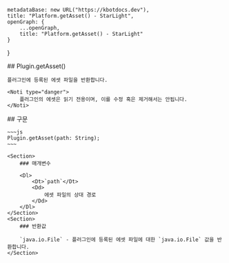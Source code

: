 
    metadataBase: new URL("https://kbotdocs.dev"),
    title: "Platform.getAsset() - StarLight",
    openGraph: {
        ...openGraph,
        title: "Platform.getAsset() - StarLight"
    }
}

<Section>
    ## Plugin.getAsset()

    플러그인에 등록된 에셋 파일을 반환합니다.

    <Noti type="danger">
        플러그인의 에셋은 읽기 전용이며, 이를 수정 혹은 제거해서는 안됩니다.
    </Noti>
</Section>
<Section>
    ## 구문

    ~~~js
    Plugin.getAsset(path: String);
    ~~~

    <Section>
        ### 매개변수

        <Dl>
            <Dt>`path`</Dt>
            <Dd>
                에셋 파일의 상대 경로
            </Dd>
        </Dl>
    </Section>
    <Section>
        ### 반환값

        `java.io.File` - 플러그인에 등록된 에셋 파일에 대한 `java.io.File` 값을 반환합니다.
    </Section>
</Section>